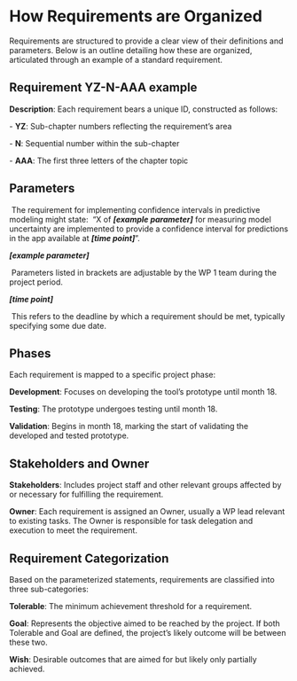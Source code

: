 # How Requirements are Organized

Requirements are structured to provide a clear view of their definitions and parameters. Below is an outline detailing how these are organized, articulated through an example of a standard requirement.

## Requirement YZ-N-AAA example

**Description**: Each requirement bears a unique ID, constructed as follows:

\- **YZ**: Sub-chapter numbers reflecting the requirement's area

\- **N**: Sequential number within the sub-chapter

\- **AAA**: The first three letters of the chapter topic

## Parameters
\ The requirement for implementing confidence intervals in predictive modeling might state: 
\ "X of ***\[example parameter\]*** for measuring model uncertainty are implemented to provide a confidence interval for predictions in the app available at ***\[time point\]***".

***\[example parameter\]*** 

\ Parameters listed in brackets are adjustable by the WP 1 team during the project period.

***\[time point\]***

\ This refers to the deadline by which a requirement should be met, typically specifying some due date.

## Phases

Each requirement is mapped to a specific project phase:

**Development**: Focuses on developing the tool's prototype until month 18.

**Testing**: The prototype undergoes testing until month 18.

**Validation**: Begins in month 18, marking the start of validating the developed and tested prototype.

## Stakeholders and Owner

**Stakeholders**: Includes project staff and other relevant groups affected by or necessary for fulfilling the requirement.

**Owner**: Each requirement is assigned an Owner, usually a WP lead relevant to existing tasks. The Owner is responsible for task delegation and execution to meet the requirement.

## Requirement Categorization

Based on the parameterized statements, requirements are classified into three sub-categories:

**Tolerable**: The minimum achievement threshold for a requirement.

**Goal**: Represents the objective aimed to be reached by the project. If both Tolerable and Goal are defined, the project's likely outcome will be between these two.

**Wish**: Desirable outcomes that are aimed for but likely only partially achieved.
